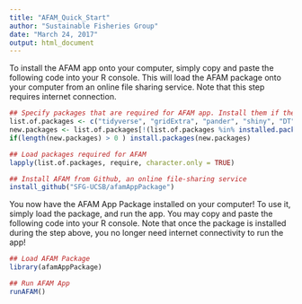 ```yaml
---
title: "AFAM_Quick_Start"
author: "Sustainable Fisheries Group"
date: "March 24, 2017"
output: html_document
---
```


To install the AFAM app onto your computer, simply copy and paste the following code into your R console. This will load the AFAM package onto your computer from an online file sharing service. Note that this step requires internet connection.

```r
## Specify packages that are required for AFAM app. Install them if they're not installed already
list.of.packages <- c("tidyverse", "gridExtra", "pander", "shiny", "DT","devtools")
new.packages <- list.of.packages[!(list.of.packages %in% installed.packages()[,"Package"])]
if(length(new.packages) > 0 ) install.packages(new.packages)

## Load packages required for AFAM
lapply(list.of.packages, require, character.only = TRUE)

## Install AFAM from Github, an online file-sharing service
install_github("SFG-UCSB/afamAppPackage")
```

You now have the AFAM App Package installed on your computer! To use it, simply load the package, and run the app. You may copy and paste the following code into your R console. Note that once the package is installed during the step above, you no longer need internet connectivity to run the app!

```r
## Load AFAM Package
library(afamAppPackage)

## Run AFAM App
runAFAM()
```
